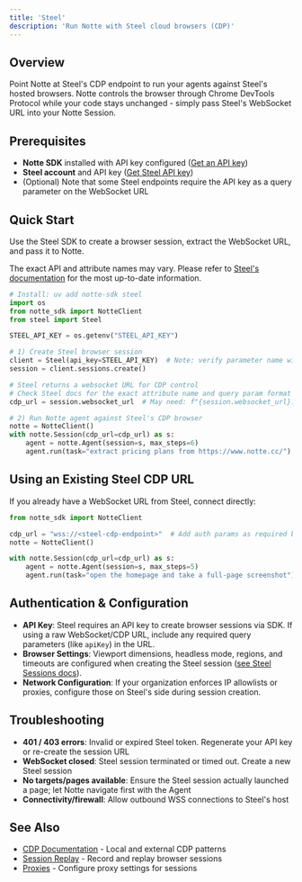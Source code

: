 ```yaml
---
title: 'Steel'
description: 'Run Notte with Steel cloud browsers (CDP)'
---
```


## Overview

Point Notte at Steel's CDP endpoint to run your agents against Steel's hosted browsers. Notte controls the browser through Chrome DevTools Protocol while your code stays unchanged - simply pass Steel's WebSocket URL into your Notte Session.

## Prerequisites

- **Notte SDK** installed with API key configured ([Get an API key](https://console.notte.cc))
- **Steel account** and API key ([Get Steel API key](https://app.steel.dev/settings/api-keys))
- (Optional) Note that some Steel endpoints require the API key as a query parameter on the WebSocket URL

## Quick Start

Use the Steel SDK to create a browser session, extract the WebSocket URL, and pass it to Notte.

<Note>The exact API and attribute names may vary. Please refer to [Steel's documentation](https://docs.steel.dev/) for the most up-to-date information.</Note>

```python
# Install: uv add notte-sdk steel
import os
from notte_sdk import NotteClient
from steel import Steel

STEEL_API_KEY = os.getenv("STEEL_API_KEY")

# 1) Create Steel browser session
client = Steel(api_key=STEEL_API_KEY)  # Note: verify parameter name with Steel docs
session = client.sessions.create()

# Steel returns a websocket URL for CDP control
# Check Steel docs for the exact attribute name and query param format
cdp_url = session.websocket_url  # May need: f"{session.websocket_url}?apiKey={STEEL_API_KEY}"

# 2) Run Notte agent against Steel's CDP browser
notte = NotteClient()
with notte.Session(cdp_url=cdp_url) as s:
    agent = notte.Agent(session=s, max_steps=6)
    agent.run(task="extract pricing plans from https://www.notte.cc/")
```

## Using an Existing Steel CDP URL

If you already have a WebSocket URL from Steel, connect directly:

```python
from notte_sdk import NotteClient

cdp_url = "wss://<steel-cdp-endpoint>"  # Add auth params as required by Steel
notte = NotteClient()

with notte.Session(cdp_url=cdp_url) as s:
    agent = notte.Agent(session=s, max_steps=5)
    agent.run(task="open the homepage and take a full-page screenshot")
```

## Authentication & Configuration

- **API Key**: Steel requires an API key to create browser sessions via SDK. If using a raw WebSocket/CDP URL, include any required query parameters (like `apiKey`) in the URL.
- **Browser Settings**: Viewport dimensions, headless mode, regions, and timeouts are configured when creating the Steel session ([see Steel Sessions docs](https://docs.steel.dev/)).
- **Network Configuration**: If your organization enforces IP allowlists or proxies, configure those on Steel's side during session creation.

## Troubleshooting

- **401 / 403 errors**: Invalid or expired Steel token. Regenerate your API key or re-create the session URL
- **WebSocket closed**: Steel session terminated or timed out. Create a new Steel session
- **No targets/pages available**: Ensure the Steel session actually launched a page; let Notte navigate first with the Agent
- **Connectivity/firewall**: Allow outbound WSS connections to Steel's host

## See Also

- [CDP Documentation](/features/sessions/cdp) - Local and external CDP patterns
- [Session Replay](/features/sessions/session-replay) - Record and replay browser sessions
- [Proxies](/features/sessions/proxies) - Configure proxy settings for sessions
